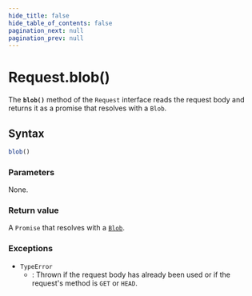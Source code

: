 ```yaml
---
hide_title: false
hide_table_of_contents: false
pagination_next: null
pagination_prev: null
---
```

# Request.blob()

The **`blob()`** method of the `Request` interface reads the request body and returns it as a promise that resolves with a `Blob`.

## Syntax

```js
blob()
```

### Parameters

None.

### Return value

A `Promise` that resolves with a [`Blob`](../../../globals/Blob/Blob.mdx).

### Exceptions

- `TypeError`
  - : Thrown if the request body has already been used or if the request's method is `GET` or `HEAD`.

